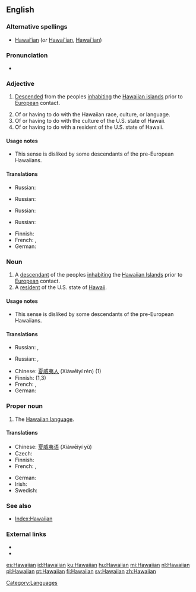 ==English==

===Alternative spellings===
* [[Hawaiʻian]] (''or'' [[Hawai'ian]], [[Hawai`ian]])

===Pronunciation===
* {{SAMPA|[h@"waI@n]}}

===Adjective===
{{en-adj|-}}

# {{of a person}} [[descend|Descended]] from the peoples [[inhabiting]] the [[Hawaiian islands]] prior to [[European]] contact.
# Of or having to do with the Hawaiian race, culture, or language.
# Of or having to do with the culture of the U.S. state of Hawaii.
# Of or having to do with a resident of the U.S. state of Hawaii.

====Usage notes====
* {{sense|of a resident of Hawaii}} This sense is disliked by some descendants of the pre-European Hawaiians.

====Translations====
{{trans-top|descended from the peoples inhabiting the Hawaiian islands prior to European contact}}
{{trans-mid}}
* Russian: {{t|ru|гавайский|tr=gavájskij|sc=Cyrl}}
{{trans-bottom}}

{{trans-top|of or having to do with the Hawaiian race, culture, or language}}
{{trans-mid}}
* Russian: {{t|ru|гавайский|tr=gavájskij|sc=Cyrl}}
{{trans-bottom}}

{{trans-top|of or having to do with the culture of the U.S. state of Hawaii}}
{{trans-mid}}
* Russian: {{t|ru|гавайский|tr=gavájskij|sc=Cyrl}}
{{trans-bottom}}

{{trans-top|of or having to do with a resident of the U.S. state of Hawaii}}
{{trans-mid}}
* Russian: {{t|ru|гавайский|tr=gavájskij|sc=Cyrl}}
{{trans-bottom}}

{{checktrans-top}}
* Finnish: {{t+|fi|havaijilainen}}
* French: {{t+|fr|hawaïen|m}}, {{t+|fr|hawaiien|m}}
* German: {{t-|de|hawaiianisch}}
{{checktrans-bottom}}

===Noun===
{{en-noun}}

# A [[descendant]] of the peoples [[inhabiting]] the [[w:Hawaiian Islands|Hawaiian Islands]] prior to [[European]] contact.
# A [[resident]] of the U.S. state of [[Hawaii]].

====Usage notes====
* {{sense|a resident of Hawaii}} This sense is disliked by some descendants of the pre-European Hawaiians.

====Translations====
{{trans-top|a descendant of the peoples inhabiting the Hawaiian Islands prior to European contact}}
{{trans-mid}}
* Russian: {{t|ru|гаваец|m|tr=gaváets|sc=Cyrl}},  {{t|ru|гавайка|f|tr=gavájka|sc=Cyrl}}
{{trans-bottom}}

{{trans-top|a resident of the U.S. state of Hawaii}}
{{trans-mid}}
* Russian: {{t|ru|гаваец|m|tr=gaváets|sc=Cyrl}},  {{t|ru|гавайка|f|tr=gavájka|sc=Cyrl}}
{{trans-bottom}}

{{checktrans-top}}
* Chinese: [[夏威夷人]] (Xiàwēiyí rén) (1)
* Finnish: {{t+|fi|havaijilainen}} (1,3)
* French: {{t-|fr|Hawaïen|m}}, {{t-|fr|Hawaiien|m}}
* German: {{t|de|Hawaiianer|m}}
{{checktrans-bottom}}

===Proper noun===
{{en-proper noun}}

# The [[Hawaiian language]].

====Translations====
{{trans-top|Hawaiian language}}
* Chinese: [[夏威夷语]] (Xiàwēiyí yǔ)
* Czech: {{t-|cs|havajština|f}}
* Finnish: {{t+|fi|havaiji}}
* French: {{t+|fr|hawaïen|m}},  {{t+|fr|hawaiien|m}}
{{trans-mid}}
* German: {{t|de|Hawaiianisch|n}}
* Irish: {{t-|ga|Haváis|xs=Irish}}
* Swedish: {{t+|sv|hawaiiska}}
{{trans-bottom}}

===See also===
* [[Index:Hawaiian]]

===External links===
* {{pedialite}}
* {{ethnologue|code=haw}}

[[Category:Languages]]

[[es:Hawaiian]]
[[id:Hawaiian]]
[[ku:Hawaiian]]
[[hu:Hawaiian]]
[[mi:Hawaiian]]
[[nl:Hawaiian]]
[[pl:Hawaiian]]
[[pt:Hawaiian]]
[[fi:Hawaiian]]
[[sv:Hawaiian]]
[[zh:Hawaiian]]